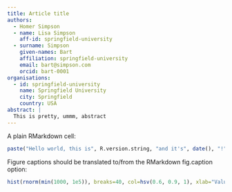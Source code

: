 ```yaml
---
title: Article title
authors:
  - Homer Simpson
  - name: Lisa Simpson
    aff-id: springfield-university
  - surname: Simpson
    given-names: Bart
    affiliation: springfield-university
    email: bart@simpson.com
    orcid: bart-0001
organisations:
  - id: springfield-university
    name: Springfield University
    city: Springfield
    country: USA
abstract: |
  This is pretty, ummm, abstract
---
```


A plain RMarkdown cell:

```r
paste("Hello world, this is", R.version.string, "and it's", date(), "!")
```

Figure captions should be translated to/from the RMarkdown fig.caption option:

```r
hist(rnorm(min(1000, 1e5)), breaks=40, col=hsv(0.6, 0.9, 1), xlab="Value", main="")
```
